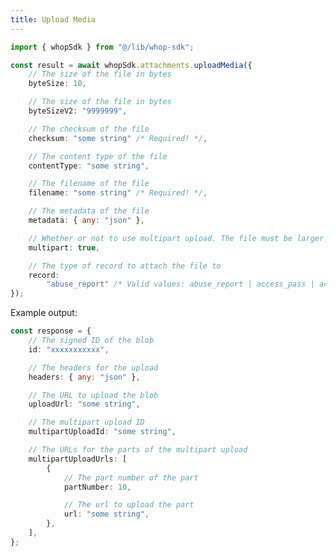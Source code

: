 ```yaml
---
title: Upload Media
---
```


```typescript
import { whopSdk } from "@/lib/whop-sdk";

const result = await whopSdk.attachments.uploadMedia({
	// The size of the file in bytes
	byteSize: 10,

	// The size of the file in bytes
	byteSizeV2: "9999999",

	// The checksum of the file
	checksum: "some string" /* Required! */,

	// The content type of the file
	contentType: "some string",

	// The filename of the file
	filename: "some string" /* Required! */,

	// The metadata of the file
	metadata: { any: "json" },

	// Whether or not to use multipart upload. The file must be larger than 5MB
	multipart: true,

	// The type of record to attach the file to
	record:
		"abuse_report" /* Valid values: abuse_report | access_pass | access_pass_collection | app | assessment_question | automated_messages_config | bot | bounty | bounty_submission | competition_prize | content_reward_campaign | content_reward_submission | course_lesson | dispute | dms_post | experience | forum_post | resolution_event_upload | review | review_report | user */ /* Required! */,
});

```

Example output:

```typescript
const response = {
	// The signed ID of the blob
	id: "xxxxxxxxxxx",

	// The headers for the upload
	headers: { any: "json" },

	// The URL to upload the blob
	uploadUrl: "some string",

	// The multipart upload ID
	multipartUploadId: "some string",

	// The URLs for the parts of the multipart upload
	multipartUploadUrls: [
		{
			// The part number of the part
			partNumber: 10,

			// The url to upload the part
			url: "some string",
		},
	],
};

```
